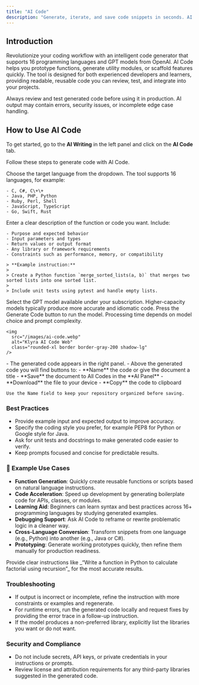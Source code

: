 ```yaml
---
title: "AI Code"
description: "Generate, iterate, and save code snippets in seconds. AI Code accelerates development by producing working code in your chosen language and model based on clear instructions."
---
```


## Introduction

Revolutionize your coding workflow with an intelligent code generator that supports 16 programming languages and GPT models from OpenAI. AI Code helps you prototype functions, generate utility modules, or scaffold features quickly. The tool is designed for both experienced developers and learners, providing readable, reusable code you can review, test, and integrate into your projects.

<Warning>
  Always review and test generated code before using it in production. AI output may contain errors, security issues, or incomplete edge case handling.
</Warning>

## How to Use AI Code

To get started, go to the **AI Writing** in the left panel and click on the **AI Code** tab.

Follow these steps to generate code with AI Code.

<Steps>
  <Step title="Select Programming Language">
    Choose the target language from the dropdown. The tool supports 16 languages, for example:

    - C, C#, C\+\+
    - Java, PHP, Python
    - Ruby, Perl, Shell
    - JavaScript, TypeScript
    - Go, Swift, Rust
  </Step>
  <Step title="Provide Instructions">
    Enter a clear description of the function or code you want. Include:

    - Purpose and expected behavior
    - Input parameters and types
    - Return values or output format
    - Any library or framework requirements
    - Constraints such as performance, memory, or compatibility

    > **Example instruction:**
    >
    > Create a Python function `merge_sorted_lists(a, b)` that merges two sorted lists into one sorted list.
    >
    > Include unit tests using pytest and handle empty lists.
  </Step>
  <Step title="Choose AI Model">
    Select the GPT model available under your subscription. Higher-capacity models typically produce more accurate and idiomatic code.
  </Step>
  <Step title="Click Generate Code">
    Press the Generate Code button to run the model. Processing time depends on model choice and prompt complexity.

    <img
      src="/images/ai-code.webp"
      alt="Klyra AI Code Web"
      class="rounded-xl border border-gray-200 shadow-lg"
    />
  </Step>
  <Step title="Review, Save, and Export">
    - The generated code appears in the right panel.
    - Above the generated code you will find buttons to:
      - **Name** the code or give the document a title
      - **Save** the document to All Codes in the **AI Panel**
      - **Download** the file to your device
      - **Copy** the code to clipboard

    Use the Name field to keep your repository organized before saving.
  </Step>
</Steps>

### Best Practices

- Provide example input and expected output to improve accuracy.
- Specify the coding style you prefer, for example PEP8 for Python or Google style for Java.
- Ask for unit tests and docstrings to make generated code easier to verify.
- Keep prompts focused and concise for predictable results.

### 📌 Example Use Cases

- **Function Generation**: Quickly create reusable functions or scripts based on natural language instructions.
- **Code Acceleration**: Speed up development by generating boilerplate code for APIs, classes, or modules.
- **Learning Aid**: Beginners can learn syntax and best practices across 16\+ programming languages by studying generated examples.
- **Debugging Support**: Ask AI Code to reframe or rewrite problematic logic in a cleaner way.
- **Cross-Language Conversion**: Transform snippets from one language (e.g., Python) into another (e.g., Java or C#).
- **Prototyping**: Generate working prototypes quickly, then refine them manually for production readiness.

<Tip>
  Provide clear instructions like _“Write a function in Python to calculate factorial using recursion”_ for the most accurate results.
</Tip>

### Troubleshooting

- If output is incorrect or incomplete, refine the instruction with more constraints or examples and regenerate.
- For runtime errors, run the generated code locally and request fixes by providing the error trace in a follow-up instruction.
- If the model produces a non-preferred library, explicitly list the libraries you want or do not want.

### Security and Compliance

- Do not include secrets, API keys, or private credentials in your instructions or prompts.
- Review license and attribution requirements for any third-party libraries suggested in the generated code.